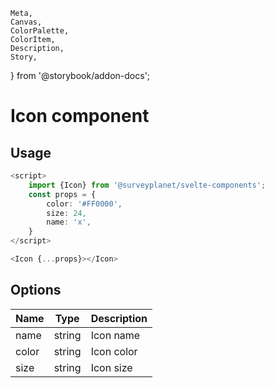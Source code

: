 	Meta,
	Canvas,
	ColorPalette,
	ColorItem,
	Description,
	Story,
} from '@storybook/addon-docs';


<Meta
	title="Icon/Documentation"
	component={Icon}
/>

# Icon component

<div id="example">
	<Story id="button-group-horizontal--primary" />
</div>

## Usage

```ts
<script>
	import {Icon} from '@surveyplanet/svelte-components';
	const props = {
		color: '#FF0000',
		size: 24,
		name: 'x',
	}
</script>

<Icon {...props}></Icon>
```

## Options

| Name  | Type   | Description |
| ----- | ------ | ----------- |
| name  | string | Icon name   |
| color | string | Icon color  |
| size  | string | Icon size   |
